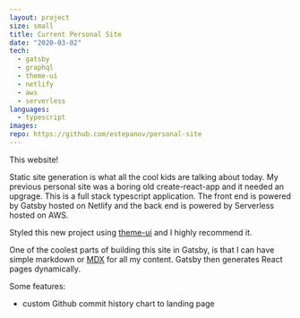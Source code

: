 ```yaml
---
layout: project
size: small
title: Current Personal Site
date: "2020-03-02"
tech:
  - gatsby
  - graphql
  - theme-ui
  - netlify
  - aws
  - serverless
languages:
  - typescript
images:
repo: https://github.com/estepanov/personal-site
---
```


This website!

Static site generation is what all the cool kids are talking about today.
My previous personal site was a boring old create-react-app and it needed an upgrage.
This is a full stack typescript application.
The front end is powered by Gatsby hosted on Netlify and the back end is powered by Serverless hosted on AWS.

Styled this new project using [theme-ui](https://theme-ui.com) and I highly recommend it.

One of the coolest parts of building this site in Gatsby, is that I can have simple markdown or [MDX](https://mdxjs.com) for all my content.
Gatsby then generates React pages dynamically.

Some features:
- custom Github commit history chart to landing page
